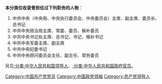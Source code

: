 {{Catnav|頁面分類|人物|職業|各职业中国人|中國政治人物}}
{{Catnav|頁面分類|人物|各國人物|各國政治人物|中國政治人物}}
{{Catmore|中国共产党中央领导集体}}

'''本分类仅收录曾担任过下列职务的人物'''：
# 中共中央（中央局、中央执行委员会、中央委员会）主席、副主席、委员长、总书记
# 中共中央政治局主席、常委、委员、候补委员
# 中共中央书记处主席、总书记、书记、候补书记
# 中共中央军委主席、副主席
# 中共中央纪委书记
# 中共中央顾问委员会主任、‎副主任‎、常务委员‎

另见[[:分类:中华人民共和国领导人|:分类:中华人民共和国领导人]]、[[:分类:中华人民共和国政府官员|:分类:中华人民共和国政府官员]]。

[[Category:中国共产党党员|Category:中国共产党党员]]
[[Category:中国政党领袖|Category:中国政党领袖]]
[[Category:共产党领导人|Category:共产党领导人]]